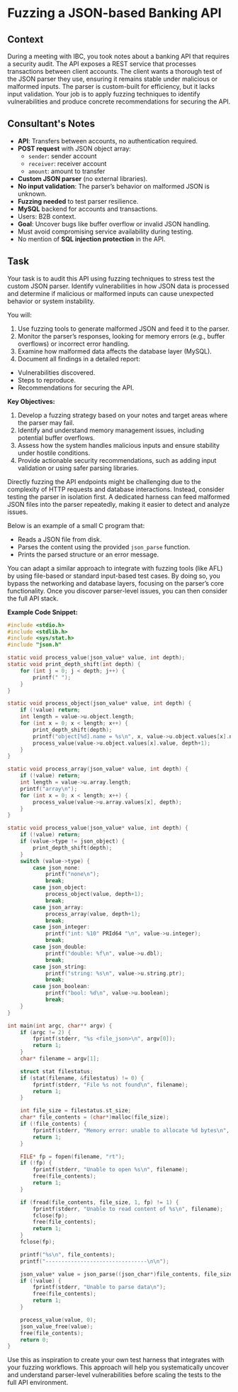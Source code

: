 # Fuzzing a JSON-based Banking API

## Context

During a meeting with IBC, you took notes about a banking API that requires a security audit. The API exposes a REST service that processes transactions between client accounts. The client wants a thorough test of the JSON parser they use, ensuring it remains stable under malicious or malformed inputs. The parser is custom-built for efficiency, but it lacks input validation. Your job is to apply fuzzing techniques to identify vulnerabilities and produce concrete recommendations for securing the API.

## Consultant's Notes

- **API**: Transfers between accounts, no authentication required.
- **POST request** with JSON object array:
  - `sender`: sender account
  - `receiver`: receiver account
  - `amount`: amount to transfer
- **Custom JSON parser** (no external libraries).
- **No input validation**: The parser’s behavior on malformed JSON is unknown.
- **Fuzzing needed** to test parser resilience.
- **MySQL** backend for accounts and transactions.
- Users: B2B context.
- **Goal**: Uncover bugs like buffer overflow or invalid JSON handling.
- Must avoid compromising service availability during testing.
- No mention of **SQL injection protection** in the API.

## Task

Your task is to audit this API using fuzzing techniques to stress test the custom JSON parser. Identify vulnerabilities in how JSON data is processed and determine if malicious or malformed inputs can cause unexpected behavior or system instability.

You will:

1. Use fuzzing tools to generate malformed JSON and feed it to the parser.
2. Monitor the parser’s responses, looking for memory errors (e.g., buffer overflows) or incorrect error handling.
3. Examine how malformed data affects the database layer (MySQL).
4. Document all findings in a detailed report:

- Vulnerabilities discovered.
- Steps to reproduce.
- Recommendations for securing the API.

**Key Objectives:**

1. Develop a fuzzing strategy based on your notes and target areas where the parser may fail.
2. Identify and understand memory management issues, including potential buffer overflows.
3. Assess how the system handles malicious inputs and ensure stability under hostile conditions.
4. Provide actionable security recommendations, such as adding input validation or using safer parsing libraries.

<Note type="hint" title="Writing a Dedicated Fuzzing Harness">

Directly fuzzing the API endpoints might be challenging due to the complexity of HTTP requests and database interactions. Instead, consider testing the parser in isolation first. A dedicated harness can feed malformed JSON files into the parser repeatedly, making it easier to detect and analyze issues.

Below is an example of a small C program that:

- Reads a JSON file from disk.
- Parses the content using the provided `json_parse` function.
- Prints the parsed structure or an error message.

You can adapt a similar approach to integrate with fuzzing tools (like AFL) by using file-based or standard input-based test cases. By doing so, you bypass the networking and database layers, focusing on the parser’s core functionality. Once you discover parser-level issues, you can then consider the full API stack.

**Example Code Snippet:**

```c
#include <stdio.h>
#include <stdlib.h>
#include <sys/stat.h>
#include "json.h"

static void process_value(json_value* value, int depth);
static void print_depth_shift(int depth) {
    for (int j = 0; j < depth; j++) {
        printf(" ");
    }
}

static void process_object(json_value* value, int depth) {
    if (!value) return;
    int length = value->u.object.length;
    for (int x = 0; x < length; x++) {
        print_depth_shift(depth);
        printf("object[%d].name = %s\n", x, value->u.object.values[x].name);
        process_value(value->u.object.values[x].value, depth+1);
    }
}

static void process_array(json_value* value, int depth) {
    if (!value) return;
    int length = value->u.array.length;
    printf("array\n");
    for (int x = 0; x < length; x++) {
        process_value(value->u.array.values[x], depth);
    }
}

static void process_value(json_value* value, int depth) {
    if (!value) return;
    if (value->type != json_object) {
        print_depth_shift(depth);
    }
    switch (value->type) {
        case json_none:
            printf("none\n");
            break;
        case json_object:
            process_object(value, depth+1);
            break;
        case json_array:
            process_array(value, depth+1);
            break;
        case json_integer:
            printf("int: %10" PRId64 "\n", value->u.integer);
            break;
        case json_double:
            printf("double: %f\n", value->u.dbl);
            break;
        case json_string:
            printf("string: %s\n", value->u.string.ptr);
            break;
        case json_boolean:
            printf("bool: %d\n", value->u.boolean);
            break;
    }
}

int main(int argc, char** argv) {
    if (argc != 2) {
        fprintf(stderr, "%s <file_json>\n", argv[0]);
        return 1;
    }
    char* filename = argv[1];

    struct stat filestatus;
    if (stat(filename, &filestatus) != 0) {
        fprintf(stderr, "File %s not found\n", filename);
        return 1;
    }

    int file_size = filestatus.st_size;
    char* file_contents = (char*)malloc(file_size);
    if (!file_contents) {
        fprintf(stderr, "Memory error: unable to allocate %d bytes\n", file_size);
        return 1;
    }

    FILE* fp = fopen(filename, "rt");
    if (!fp) {
        fprintf(stderr, "Unable to open %s\n", filename);
        free(file_contents);
        return 1;
    }

    if (fread(file_contents, file_size, 1, fp) != 1) {
        fprintf(stderr, "Unable to read content of %s\n", filename);
        fclose(fp);
        free(file_contents);
        return 1;
    }
    fclose(fp);

    printf("%s\n", file_contents);
    printf("--------------------------------\n\n");

    json_value* value = json_parse((json_char*)file_contents, file_size);
    if (!value) {
        fprintf(stderr, "Unable to parse data\n");
        free(file_contents);
        return 1;
    }

    process_value(value, 0);
    json_value_free(value);
    free(file_contents);
    return 0;
}
```

Use this as inspiration to create your own test harness that integrates with your fuzzing workflows. This approach will help you systematically uncover and understand parser-level vulnerabilities before scaling the tests to the full API environment.

</Note>

